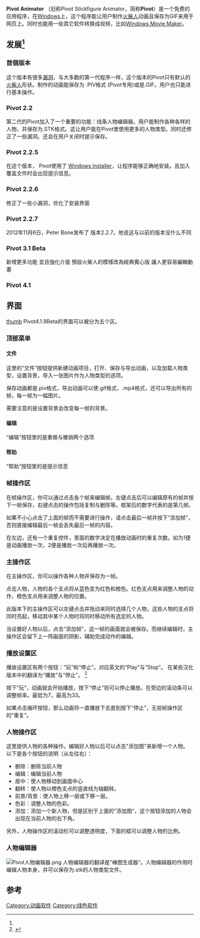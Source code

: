 {{Infobox software
| name                   = Pivot Animator
| logo                   =
| screenshot             = [[File:Pivot_Stickfigure_Animator.gif|File:Pivot_Stickfigure_Animator.gif]]
| caption     = 在[[Windows_XP|Windows XP]]上运行的Pivot Stickfigure Animator
| developer              = Peter Bone
| latest release version = 4.2.6
| latest release date    = 2016年6月28日
| programming language   = [[Object_Pascal|Delphi]]
| operating system       = [[Microsoft_Windows|Microsoft Windows]]
| genre                  = [[绘图软件|绘图软件]], [[动画软件|动画软件]], 火柴人动画制作器
| license                = [[Freeware|Freeware]]
| website                = http://pivotanimator.net/
}}
'''Pivot Animator''' （旧称Pivot Stickfigure Animator，简称'''Pivot'''）是一个免费的应用程序，在[[Windows|Windows]]上，这个程序能让用户制作[[简笔人物画|火柴人]]动画且保存为GIF来用于网页上。同时也能用一些其它软件转换成视频，比如[[Windows_Movie_Maker|Windows Movie Maker]]。

==发展<ref name="官网"/>==

===首個版本===
这个版本有很多[[程序错误|漏洞]]，与大多数的第一代程序一样，这个版本的Pivot只有默认的[[简笔人物画|火柴人]]形状。制作的动画能保存为 .PIV格式 (Pivot专用)或是.GIF。用户也只能进行基本操作。

===Pivot 2.2===
第二代的Pivot加入了一个重要的功能：线条人物编辑器。用户能制作各种各样的人物，并保存为.STK格式。这让用户能在Pivot里使用更多的人物类型。同时还修正了一些漏洞。还会在用户关闭时提示保存。

===Pivot 2.2.5===
在这个版本， Pivot使用了 [[Windows_Installer|Windows Installer]]，让程序能够正确地安装。且加入覆盖文件时会出现提示信息。

===Pivot 2.2.6===
修正了一些小漏洞，优化了安装界面
===Pivot 2.2.7===
2012年11月6日，Peter Bone发布了 版本2.2.7。他说这与以前的版本没什么不同
===Pivot 3.1 Beta===
新增更多功能 並且強化介面
預設火柴人的模樣改為經典實心版
讓人更容易編輯動畫

===Pivot 4.1===

==界面==
[[文件:Pivot_in_4.1.9Beta.png|thumb]]
Pivot4.1.9Beta的界面可以被分为五个区。
===顶部菜单===
====文件====
这里的“文件”按钮提供新建动画项目，打开、保存与导出动画，以及加载人物类型，设置背景，导入一张图片作为人物类型的选项。

保存动画都是.piv格式，导出动画可以使.gif格式，.mp4格式，还可以导出所有的帧，每一帧为一幅图片。

需要注意的是设置背景会改变每一帧的背景。
====编辑====
“编辑”按钮里的是重做与撤销两个选项
====帮助====
“帮助”按钮里的是提示信息
===帧操作区===
在帧操作区，你可以通过点击各个帧来编辑帧。左键点击后可以编辑原有的帧并按下一帧保存，右键点击的操作包括复制与删除等。框架后的数字代表的是第几帧。

如果不小心点击了上面的帧而不需要进行操作，请点击最后一帧并按下“添加帧”，否则直接编辑最后一帧会丢失最后一帧的内容。

在左边，还有一个重复控件，里面的数字决定在播放动画时的重复次数。如为1便是动画播放一次，2便是播放一次后再播放一次。
=== 主操作区===
在主操作区，你可以操作各种人物并保存为一帧。

点击人物，人物的各个支点将从蓝色变为红色和橙色。红色支点用来调整人物的动作，橙色支点用来调整人物的位置。

此版本下的主操作区可以左键点击并拖动来同时选择几个人物，这些人物的支点将同时亮起，移动其中某个人物时将同时移动所有选定的人物。

当设置好人物以后，点击“添加帧”，这一帧的画面就会被保存。而继续编辑时，主操作区会留下上一阵画面的阴影，辅助完成动作的编辑。
===播放设置区===
播放设置区有两个按钮：“玩”和“停止”。对应英文的“Play”与“Stop”。
在某些汉化版本中的翻译为“播放”与“停止”。
<ref name="aip">{{Cite web |url=http://www.aipai.com/c9/ODY5IiIkIGgnai8g.html |title=Pivot汉化版演示 |access-date=2013-06-16 |archive-url=https://web.archive.org/web/20160304064521/http://www.aipai.com/c9/ODY5IiIkIGgnai8g.html |archive-date=2016-03-04 |dead-url=yes }}</ref>

按下“玩”，动画就会开始播放，按下“停止”则可以停止播放。在旁边的滚动条可以调整帧率。最低为7，最高为33。

如果点击循环按钮，那么动画将一直播放下去直到按下“停止”，无视帧操作区的“重复”。
===人物操作区===
这里提供人物的各种操作。编辑好人物以后可以点击"添加图"来新增一个人物。
以下是各个按钮的说明（从左往右）：
*删除：删除当前人物
*编辑：编辑当前人物
*居中：使人物移动到画面中心
*翻转：使人物以橙色支点的竖直线为轴翻转。
*前景/背景：使人物上移一层或下移一层。
*色彩：调整人物的色彩。
*添加：添加一个新人物，但是区别于上面的”添加图“，这个按钮添加的人物会出现在当前人物的右下角。
另外，人物操作区的滚动栏可以调整透明度，下面的框可以调整人物的比例。
===人物编辑器===
[[Image:Pivot人物编辑器.png|thumb]]
人物编辑器的翻译是”棒图生成器“。人物编辑器的作用时编辑人物本身，并可以保存为.stk的人物类型文件。















==参考==
<references />

{{动画制作软件}}

[[Category:动画软件|Category:动画软件]]
[[Category:绿色软件|Category:绿色软件]]